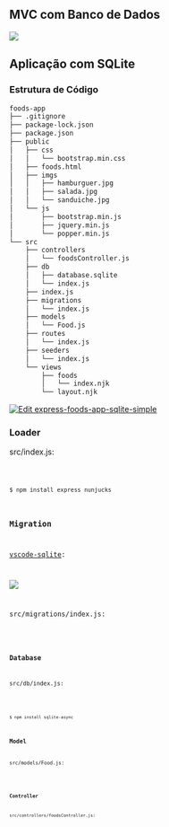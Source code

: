 
## MVC com Banco de Dados

![](/imgs/database/mvc.png)

## Aplicação com SQLite

### Estrutura de Código

```txt
foods-app
├── .gitignore
├── package-lock.json
├── package.json
├── public
│   ├── css
│   │   └── bootstrap.min.css
│   ├── foods.html
│   ├── imgs
│   │   ├── hamburguer.jpg
│   │   ├── salada.jpg
│   │   └── sanduiche.jpg
│   └── js
│       ├── bootstrap.min.js
│       ├── jquery.min.js
│       └── popper.min.js
└── src
    ├── controllers
    │   └── foodsController.js
    ├── db
    │   ├── database.sqlite
    │   └── index.js
    ├── index.js
    ├── migrations
    │   └── index.js
    ├── models
    │   └── Food.js
    ├── routes
    │   └── index.js
    ├── seeders
    │   └── index.js
    └── views
        ├── foods
        │   └── index.njk
        └── layout.njk
```

[![Edit express-foods-app-sqlite-simple](https://codesandbox.io/static/img/play-codesandbox.svg)](https://codesandbox.io/s/express-foods-app-sqlite-simple-y472j?fontsize=14&hidenavigation=1&theme=dark)

### Loader

src/index.js:

<Code src="/codes/database/foods-app-sqlite-simple/src/index.js" lang="js" />

```bash
$ npm install express nunjucks
```

### Migration

[vscode-sqlite](https://marketplace.visualstudio.com/items?itemName=alexcvzz.vscode-sqlite):

![](/imgs/database/database.png)

src/migrations/index.js:

<Code src="/codes/database/foods-app-sqlite-simple/src/migrations/index.js" lang="js" />

### Database


src/db/index.js:

<Code src="/codes/database/foods-app-sqlite-simple/src/db/index.js" lang="js" />

```bash
$ npm install sqlite-async
```

### Model

src/models/Food.js:

<Code src="/codes/database/foods-app-sqlite-simple/src/models/Food.js" lang="js" />

### Controller

src/controllers/foodsController.js:

<Code src="/codes/database/foods-app-sqlite-simple/src/controllers/foodsController.js" lang="js" />
